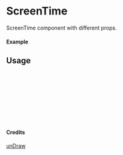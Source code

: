 
<Meta of={ScreenTime} title="unDraw/ScreenTime" />

# ScreenTime

ScreenTime component with different props.

#### Example

<Canvas of={ScreenTime.Primary} />

## Usage

```ts
import { ScreenTime } from "yadl-ui";

const Example = () => {
  return (
      <ScreenTime />
  );
};

export default Example;
```

#### Credits
[unDraw](https://undraw.co/illustrations)
